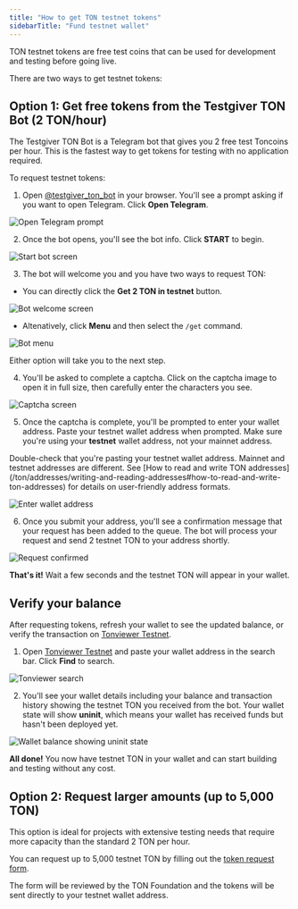 ```yaml
---
title: "How to get TON testnet tokens"
sidebarTitle: "Fund testnet wallet"
---
```



TON testnet tokens are free test coins that can be used for development and testing before going live.

There are two ways to get testnet tokens:

## Option 1: Get free tokens from the Testgiver TON Bot (2 TON/hour)

The Testgiver TON Bot is a Telegram bot that gives you 2 free test Toncoins per hour. This is the fastest way to get tokens for testing with no application required.

To request testnet tokens:

1. Open [@testgiver\_ton\_bot](https://t.me/testgiver_ton_bot) in your browser. You'll see a prompt asking if you want to open Telegram. Click **Open Telegram**.

<Image
  src="/resources/images/wallets/fund-wallet/open-telegram-light.png"
  darkSrc="/resources/images/wallets/fund-wallet/open-telegram-dark.png"
  alt="Open Telegram prompt"
/>

2. Once the bot opens, you'll see the bot info. Click **START** to begin.

<Image
  src="/resources/images/wallets/fund-wallet/start-bot-light.png"
  darkSrc="/resources/images/wallets/fund-wallet/start-bot-dark.png"
  alt="Start bot screen"
/>

3. The bot will welcome you and you have two ways to request TON:

- You can directly click the **Get 2 TON in testnet** button.

<Image
  src="/resources/images/wallets/fund-wallet/bot-welcome-light.png"
  darkSrc="/resources/images/wallets/fund-wallet/bot-welcome-dark.png"
  alt="Bot welcome screen"
/>

- Altenatively, click **Menu** and then select the `/get` command.

<Image
  src="/resources/images/wallets/fund-wallet/menu-light.png"
  darkSrc="/resources/images/wallets/fund-wallet/menu-dark.png"
  alt="Bot menu"
/>

Either option will take you to the next step.

4. You'll be asked to complete a captcha. Click on the captcha image to open it in full size, then carefully enter the characters you see.

<Image
  src="/resources/images/wallets/fund-wallet/captcha-light.png"
  darkSrc="/resources/images/wallets/fund-wallet/captcha-dark.png"
  alt="Captcha screen"
/>

5. Once the captcha is complete, you'll be prompted to enter your wallet address. Paste your testnet wallet address when prompted. Make sure you're using your **testnet** wallet address, not your mainnet address.

<Aside type="caution">
Double-check that you're pasting your testnet wallet address. Mainnet and testnet addresses are different. See [How to read and write TON addresses](/ton/addresses/writing-and-reading-addresses#how-to-read-and-write-ton-addresses) for details on user-friendly address formats.
</Aside>

<Image
  src="/resources/images/wallets/fund-wallet/enter-address-light.png"
  darkSrc="/resources/images/wallets/fund-wallet/enter-address-dark.png"
  alt="Enter wallet address"
/>

6. Once you submit your address, you'll see a confirmation message that your request has been added to the queue. The bot will process your request and send 2 testnet TON to your address shortly.

<Image
  src="/resources/images/wallets/fund-wallet/request-confirmed-light.png"
  darkSrc="/resources/images/wallets/fund-wallet/request-confirmed-dark.png"
  alt="Request confirmed"
/>

**That's it!** Wait a few seconds and the testnet TON will appear in your wallet.

## Verify your balance

After requesting tokens, refresh your wallet to see the updated balance, or verify the transaction on [Tonviewer Testnet](https://testnet.tonviewer.com/).

1. Open [Tonviewer Testnet](https://testnet.tonviewer.com/) and paste your wallet address in the search bar. Click **Find** to search.

<Image
  src="/resources/images/wallets/fund-wallet/tonviewer-light.png"
  darkSrc="/resources/images/wallets/fund-wallet/tonviewer-dark.png"
  alt="Tonviewer search"
/>

2. You'll see your wallet details including your balance and transaction history showing the testnet TON you received from the bot. Your wallet state will show **uninit**, which means your wallet has received funds but hasn't been deployed yet.

<Image
  src="/resources/images/wallets/fund-wallet/account-uninit-light.png"
  darkSrc="/resources/images/wallets/fund-wallet/account-uninit-dark.png"
  alt="Wallet balance showing uninit state"
/>

**All done!** You now have testnet TON in your wallet and can start building and testing without any cost.

## Option 2: Request larger amounts (up to 5,000 TON)

This option is ideal for projects with extensive testing needs that require more capacity than the standard 2 TON per hour. 

You can request up to 5,000 testnet TON by filling out the [token request form](link-to-form). 

The form will be reviewed by the TON Foundation and the tokens will be sent directly to your testnet wallet address.
